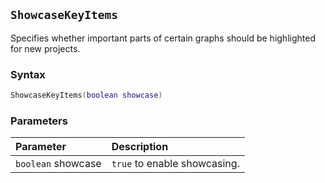 ::: {.minipage data-latex="{\textwidth}"}
## `ShowcaseKeyItems`

Specifies whether important parts of certain graphs should be highlighted for new projects.

### Syntax {-}

``` .lua
ShowcaseKeyItems(boolean showcase)
```

### Parameters {-}

**Parameter** | **Description**
| :-- | :-- |
| `boolean` showcase | `true` to enable showcasing. |
:::
